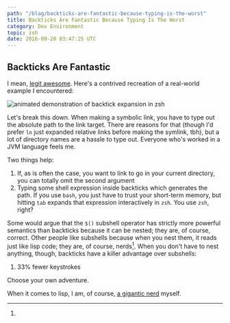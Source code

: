 ```yaml
---
path: "/blag/backticks-are-fantastic-because-typing-is-the-worst"
title: Backticks Are Fantastic Because Typing Is The Worst
category: Dev Environment
topic: zsh
date: 2016-09-20 03:47:25 UTC
---
```


## Backticks Are Fantastic

I mean, [legit
awesome](http://www.refining-linux.org/archives/44/ZSH-Gem-10-Backtick-expansion/).
Here's a contrived recreation of a real-world example I encountered:

![animated demonstration of backtick expansion in zsh](../../ln_backticks.gif)

Let's break this down. When making a symbolic link, you have to type out the absolute path to the
link target. There are reasons for that (though I'd prefer `ln` just expanded relative links before
making the symlink, tbh), but a lot of directory names are a hassle to type out. Everyone who's
worked in a JVM language feels me.

Two things help:

1. If, as is often the case, you want to link to go in your current directory, you can totally omit the second argument
1. Typing some shell expression inside backticks which generates the path. If you use `bash`, you just have to trust your short-term memory, but hitting `tab` expands that expression interactively in `zsh`. You use `zsh`, right?

Some would argue that the `$()` subshell operator has strictly more powerful semantics than
backticks because it can be nested; they are, of course, correct. Other people like subshells
because when you nest them, it reads just like lisp code; they are, of course, nerds[^1]. When you don't
have to nest anything, though, backticks have a killer advantage over subshells:

1. 33% fewer keystrokes

Choose your own adventure.

[^1]:

  When it comes to lisp, I am, of course, [a gigantic
  nerd](https://github.com/ambirdsall/moon-phase) myself.
